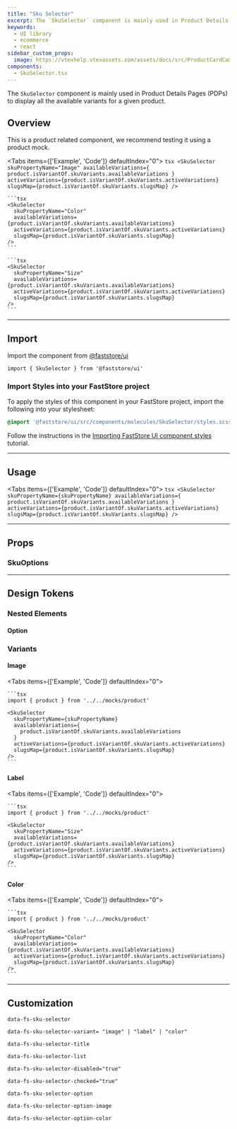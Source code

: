 ```yaml
---
title: "Sku Selector"
excerpt: The `SkuSelector` component is mainly used in Product Details Pages (PDPs) to display all the available variants for a given product.
keywords:
  - UI library
  - ecommerce
  - react
sidebar_custom_props:
  image: https://vtexhelp.vtexassets.com/assets/docs/src/ProductCardComponent___e6502d57cf7e5bf247f86b64577d4141.png
components:
  - SkuSelector.tsx
---
```


The `SkuSelector` component is mainly used in Product Details Pages (PDPs) to display all the available variants for a given product.

## Overview

This is a product related component, we recommend testing it using a product mock.

<Tabs items={['Example', 'Code']} defaultIndex="0">
  <Tab>
    <OverviewSection>
      <SkuSelectorImage />
      <SkuSelectorLabel />
      <SkuSelectorColor />
    </OverviewSection>
  </Tab>
  <Tab>
    ```tsx
    <SkuSelector
      skuPropertyName="Image"
      availableVariations={
        product.isVariantOf.skuVariants.availableVariations
      }
      activeVariations={product.isVariantOf.skuVariants.activeVariations}
      slugsMap={product.isVariantOf.skuVariants.slugsMap}
    />
    ```

    ```tsx
    <SkuSelector
      skuPropertyName="Color"
      availableVariations={product.isVariantOf.skuVariants.availableVariations}
      activeVariations={product.isVariantOf.skuVariants.activeVariations}
      slugsMap={product.isVariantOf.skuVariants.slugsMap}
    />
    ```

    ```tsx
    <SkuSelector
      skuPropertyName="Size"
      availableVariations={product.isVariantOf.skuVariants.availableVariations}
      activeVariations={product.isVariantOf.skuVariants.activeVariations}
      slugsMap={product.isVariantOf.skuVariants.slugsMap}
    />
    ```

  </Tab>
</Tabs>

---

## Import

Import the component from [@faststore/ui](/docs/guides/faststore/components-index)

```tsx
import { SkuSelector } from '@faststore/ui'
```

### Import Styles into your FastStore project

To apply the styles of this component in your FastStore project, import the following into your stylesheet:

```scss
@import '@faststore/ui/src/components/molecules/SkuSelector/styles.scss';
```

Follow the instructions in the [Importing FastStore UI component styles](https://developers.vtex.com/docs/guides/faststore/using-themes-importing-ui-components-styles) tutorial.

---

## Usage

<Tabs items={['Example', 'Code']} defaultIndex="0">
  <Tab>
    <OverviewSection>
      <SkuSelectorImage />
    </OverviewSection>
  </Tab>
  <Tab>
    ```tsx
    <SkuSelector
      skuPropertyName={skuPropertyName}
      availableVariations={
        product.isVariantOf.skuVariants.availableVariations
      }
      activeVariations={product.isVariantOf.skuVariants.activeVariations}
      slugsMap={product.isVariantOf.skuVariants.slugsMap}
    />
    ```

  </Tab>
</Tabs>

---

## Props

<ComponentPropsSection component="SkuSelector" />

### SkuOptions

<PropsSection propsList={propsSkuOptions} />

---

## Design Tokens

<TokenTable>
  <TokenRow token="--fs-sku-selector-row-gap" value="var(--fs-spacing-2)" />
  <TokenRow
    token="--fs-sku-selector-column-gap"
    value="var(--fs-sku-selector-row-gap)"
  />
  <TokenRow token="--fs-sku-selector-text-size" value="var(--fs-text-size-1)" />
</TokenTable>

### Nested Elements

#### Option

<TokenTable>
  <TokenRow
    token="--fs-sku-selector-option-width"
    value="var(--fs-spacing-7)"
  />
  <TokenRow
    token="--fs-sku-selector-option-height"
    value="var(--fs-sku-selector-option-width)"
  />
  <TokenRow
    token="--fs-sku-selector-option-bkg-color-hover"
    value="var(--fs-color-primary-bkg-light)"
    isColor
  />
  <TokenDivider />
  <TokenRow
    token="--fs-sku-selector-option-transition-timing"
    value="var(--fs-transition-timing)"
  />
  <TokenRow token="--fs-sku-selector-option-transition-function" value="ease" />
  <TokenDivider />
  <TokenRow
    token="--fs-sku-selector-option-border-width"
    value="var(--fs-border-width-thick)"
  />
  <TokenRow
    token="--fs-sku-selector-option-border-color"
    value="var(--fs-color-neutral-7)"
    isColor
  />
  <TokenRow
    token="--fs-sku-selector-option-border-radius"
    value="var(--fs-border-radius)"
  />
  <TokenRow
    token="--fs-sku-selector-option-border-color-hover"
    value="var(--fs-border-color-active)"
    isColor
  />
  <TokenDivider />
  <TokenRow
    token="--fs-sku-selector-option-checked-border-width"
    value="var(--fs-sku-selector-option-border-width)"
  />
  <TokenRow
    token="--fs-sku-selector-option-checked-border-color"
    value="var(--fs-sku-selector-option-border-color-hover)"
    isColor
  />
  <TokenRow
    token="--fs-sku-selector-option-checked-box-shadow"
    value="0 0 0 var(--fs-border-width-thickest) var(--fs-color-focus-ring-outline)"
  />
  <TokenRow
    token="--fs-sku-selector-option-checked-bkg-color"
    value="var(--fs-sku-selector-option-bkg-color-hover)"
    isColor
  />
  <TokenDivider />
  <TokenRow
    token="--fs-sku-selector-option-disabled-width"
    value="var(--fs-border-width)"
  />
  <TokenRow
    token="--fs-sku-selector-option-disabled-color"
    value="var(--fs-color-disabled-text)"
    isColor
  />
  <TokenRow
    token="--fs-sku-selector-option-disabled-border-color"
    value="var(--fs-border-color-disabled)"
    isColor
  />
  <TokenRow
    token="--fs-sku-selector-option-disabled-bkg-color"
    value="var(--fs-sku-selector-option-disabled-border-color)"
    isColor
  />
</TokenTable>

### Variants

#### Image

<Tabs items={['Example', 'Code']} defaultIndex="0">
  <Tab>
    <OverviewSection>
      <SkuSelectorImage />
    </OverviewSection>
  </Tab>
  <Tab>

    ```tsx
    import { product } from '../../mocks/product'

    <SkuSelector
      skuPropertyName={skuPropertyName}
      availableVariations={
        product.isVariantOf.skuVariants.availableVariations
      }
      activeVariations={product.isVariantOf.skuVariants.activeVariations}
      slugsMap={product.isVariantOf.skuVariants.slugsMap}
    />
    ```

  </Tab>
</Tabs>

<TokenTable>
  <TokenRow token="--fs-sku-selector-image-width" value="var(--fs-spacing-6)" />
  <TokenRow
    token="--fs-sku-selector-image-height"
    value="var(--fs-sku-selector-image-width)"
  />
  <TokenRow
    token="--fs-sku-selector-image-border-radius"
    value="var(--fs-border-radius-small)"
  />
</TokenTable>

#### Label

<Tabs items={['Example', 'Code']} defaultIndex="0">
  <Tab>
    <OverviewSection>
      <SkuSelectorLabel />
    </OverviewSection>
  </Tab>
  <Tab>

    ```tsx
    import { product } from '../../mocks/product'

    <SkuSelector
      skuPropertyName="Size"
      availableVariations={product.isVariantOf.skuVariants.availableVariations}
      activeVariations={product.isVariantOf.skuVariants.activeVariations}
      slugsMap={product.isVariantOf.skuVariants.slugsMap}
    />
    ```

  </Tab>
</Tabs>

#### Color

<Tabs items={['Example', 'Code']} defaultIndex="0">
  <Tab>
    <OverviewSection>
      <SkuSelectorColor />
    </OverviewSection>
  </Tab>
  <Tab>

    ```tsx
    import { product } from '../../mocks/product'

    <SkuSelector
      skuPropertyName="Color"
      availableVariations={product.isVariantOf.skuVariants.availableVariations}
      activeVariations={product.isVariantOf.skuVariants.activeVariations}
      slugsMap={product.isVariantOf.skuVariants.slugsMap}
    />
    ```

  </Tab>
</Tabs>

<TokenTable>
  <TokenRow
    token="--fs-sku-selector-color-width"
    value="var(--fs-sku-selector-image-width)"
  />
  <TokenRow
    token="--fs-sku-selector-color-height"
    value="var(--fs-sku-selector-color-width)"
  />
  <TokenRow
    token="--fs-sku-selector-color-border-radius"
    value="var(--fs-sku-selector-image-border-radius)"
  />
</TokenTable>

---

## Customization

`data-fs-sku-selector`

`data-fs-sku-selector-variant= "image" | "label" | "color"`

`data-fs-sku-selector-title`

`data-fs-sku-selector-list`

`data-fs-sku-selector-disabled="true"`

`data-fs-sku-selector-checked="true"`

`data-fs-sku-selector-option`

`data-fs-sku-selector-option-image`

`data-fs-sku-selector-option-color`
